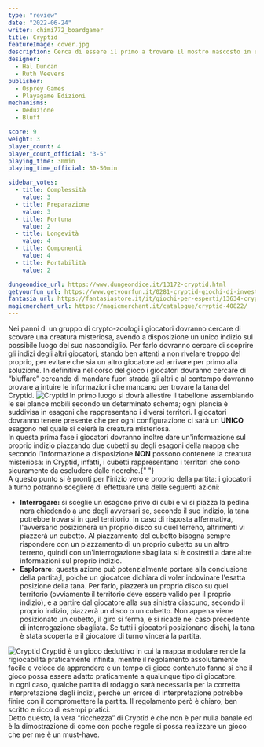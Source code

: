 ```yaml
---
type: "review"
date: "2022-06-24"
writer: chimi772_boardgamer
title: Cryptid
featureImage: cover.jpg
description: Cerca di essere il primo a trovare il mostro nascosto in un gioco di pura deduzione dalle regole semplici e mai ripetitivo
designer:
  - Hal Duncan
  - Ruth Veevers
publisher:
  - Osprey Games
  - Playagame Edizioni
mechanisms:
  - Deduzione
  - Bluff

score: 9
weight: 3
player_count: 4
player_count_official: "3-5"
playing_time: 30min
playing_time_official: 30-50min

sidebar_votes:
  - title: Complessità
    value: 3
  - title: Preparazione
    value: 3
  - title: Fortuna
    value: 2
  - title: Longevità
    value: 4
  - title: Componenti
    value: 4
  - title: Portabilità
    value: 2

dungeondice_url: https://www.dungeondice.it/13172-cryptid.html
getyourfun_url: https://www.getyourfun.it/0281-cryptid-giochi-di-investigazione.html
fantasia_url: https://fantasiastore.it/it/giochi-per-esperti/13634-cryptid.html
magicmerchant_url: https://magicmerchant.it/catalogue/cryptid-40822/
---
```


<Setting>
  Nei panni di un gruppo di crypto-zoologi i giocatori dovranno cercare di scovare una creatura misteriosa, avendo a
  disposizione un unico indizio sul possibile luogo del suo nascondiglio. Per farlo dovranno cercare di scoprire gli
  indizi degli altri giocatori, stando ben attenti a non rivelare troppo del proprio, per evitare che sia un altro
  giocatore ad arrivare per primo alla soluzione. In definitiva nel corso del gioco i giocatori dovranno cercare di
  “bluffare” cercando di mandare fuori strada gli altri e al contempo dovranno provare a intuire le informazioni che
  mancano per trovare la tana del Cryptid.
</Setting>

<img src="./game1.jpg" alt="Cryptid" />

<Rules>
  In primo luogo si dovrà allestire il tabellone assemblando le sei plance mobili secondo un determinato schema; ogni
  plancia è suddivisa in esagoni che rappresentano i diversi territori. I giocatori dovranno tenere presente che per
  ogni configurazione ci sarà un <strong> UNICO</strong> esagono nel quale si celerà la creatura misteriosa.
  <br />
  In questa prima fase i giocatori dovranno inoltre dare un'informazione sul proprio indizio piazzando due cubetti su
  degli esagoni della mappa che secondo l'informazione a disposizione <strong>NON</strong> possono contenere la creatura
  misteriosa: in Cryptid, infatti, i cubetti rappresentano i territori che sono sicuramente da escludere dalle ricerche.{" "}
  <br />A questo punto si è pronti per l'inizio vero e proprio della partita: i giocatori a turno potranno scegliere di
  effettuare una delle seguenti azioni:
  <ul>
    <li>
      <strong>Interrogare:</strong> si sceglie un esagono privo di cubi e vi si piazza la pedina nera chiedendo a uno
      degli avversari se, secondo il suo indizio, la tana potrebbe trovarsi in quel territorio. In caso di risposta
      affermativa, l'avversario posizionerà un proprio disco su quel terreno, altrimenti vi piazzerà un cubetto. Al
      piazzamento del cubetto bisogna sempre rispondere con un piazzamento di un proprio cubetto su un altro terreno,
      quindi con un'interrogazione sbagliata si è costretti a dare altre informazioni sul proprio indizio.
    </li>
    <li>
      <strong>Esplorare:</strong> questa azione può potenzialmente portare alla conclusione della partita;l, poiché un
      giocatore dichiara di voler indovinare l'esatta posizione della tana. Per farlo, piazzerà un proprio disco su quel
      territorio (ovviamente il territorio deve essere valido per il proprio indizio), e a partire dal giocatore alla
      sua sinistra ciascuno, secondo il proprio indizio, piazzerà un disco o un cubetto. Non appena viene posizionato un
      cubetto, il giro si ferma, e si ricade nel caso precedente di interrogazione sbagliata. Se tutti i giocatori
      posizionano dischi, la tana è stata scoperta e il giocatore di turno vincerà la partita.
    </li>
  </ul>
</Rules>

<img src="./game2.jpg" alt="Cryptid" />

<Feedback>
  Cryptid è un gioco deduttivo in cui la mappa modulare rende la rigiocabilità praticamente infinita, mentre il
  regolamento assolutamente facile e veloce da apprendere e un tempo di gioco contenuto fanno sì che il gioco possa
  essere adatto praticamente a qualunque tipo di giocatore.
  <br />
  In ogni caso, qualche partita di rodaggio sarà necessaria per la corretta interpretazione degli indizi, perché un
  errore di interpretazione potrebbe finire con il compromettere la partita. Il regolamento però è chiaro, ben scritto e
  ricco di esempi pratici.
  <br />
  Detto questo, la vera “ricchezza” di Cryptid è che non è per nulla banale ed è la dimostrazione di come con poche
  regole si possa realizzare un gioco che per me è un must-have.
</Feedback>

<Instagram id="CfL1FPfD6ri" />
